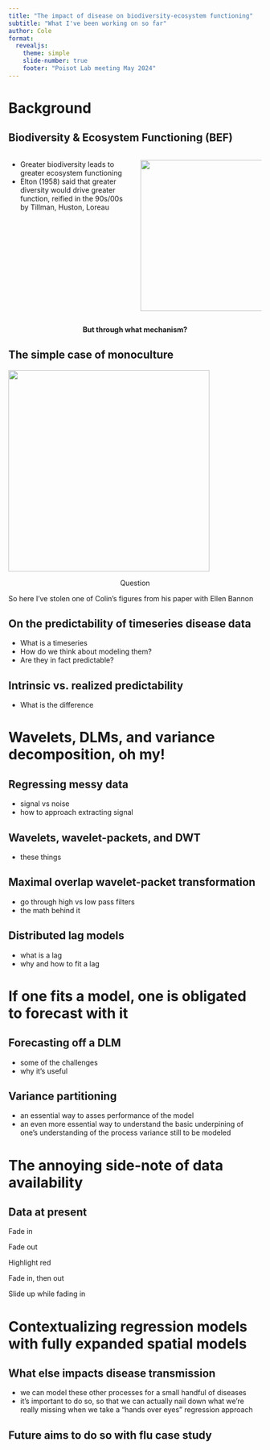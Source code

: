 ```yaml
---
title: "The impact of disease on biodiversity-ecosystem functioning"
subtitle: "What I've been working on so far"
author: Cole
format:
  revealjs: 
    theme: simple
    slide-number: true
    footer: "Poisot Lab meeting May 2024"
---
```


# Background

## Biodiversity & Ecosystem Functioning (BEF)

::: columns
::: {.column width="50%"}

::: incremental
- Greater biodiversity leads to greater ecosystem functioning 
- Elton (1958) said that greater diversity would drive greater function, reified in the 90s/00s by Tillman, Huston, Loreau 
:::

:::

::: {.column width="50%"}

![](images/biodiverse-forest.avif){fig-align="right"width="500" height="300" bottom="50"}

:::
:::

::: {.fragment .fade-in style="text-align: center; margin-top: 0.5em"}
**But through what mechanism?**
:::


## The simple case of monoculture

::: incremental

:::

![](images/mono-vs-polyculture.jpg){.absolute top="170" left="30" width="400" height="400"}

::: {style="text-align: center; margin-top: 1em"}
Question
:::

::: {.notes}
So here I've stolen one of Colin's figures from his paper with Ellen Bannon 
:::

## On the predictability of timeseries disease data{.smaller}

- What is a timeseries
- How do we think about modeling them? 
- Are they in fact predictable? 

## Intrinsic vs. realized predictability{.smaller}

- What is the difference 

# Wavelets, DLMs, and variance decomposition, oh my!{.smaller}

## Regressing messy data{.smaller}

- signal vs noise
- how to approach extracting signal

## Wavelets, wavelet-packets, and DWT{.smaller}

- these things

## Maximal overlap wavelet-packet transformation

- go through high vs low pass filters 
- the math behind it

## Distributed lag models 

- what is a lag 
- why and how to fit a lag

# If one fits a model, one is obligated to forecast with it 

## Forecasting off a DLM

- some of the challenges
- why it's useful 

## Variance partitioning 

- an essential way to asses performance of the model 
- an even more essential way to understand the basic underpining of one's understanding of the process variance still to be modeled

# The annoying side-note of data availability 

## Data at present 

::: {.fragment .center-xy}
Fade in
:::

::: {.fragment .fade-out}
Fade out
:::

::: {.fragment .highlight-red}
Highlight red
:::

::: {.fragment .fade-in-then-out}
Fade in, then out
:::

::: {.fragment .fade-up}
Slide up while fading in
:::

# Contextualizing regression models with fully expanded spatial models 

## What else impacts disease transmission

- we can model these other processes for a small handful of diseases
- it's important to do so, so that we can actually nail down what we're really missing when we take a "hands over eyes" regression approach 

## Future aims to do so with flu case study 

